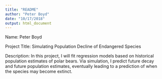 ```yaml
---
title: "README"
author: "Peter Boyd"
date: "10/17/2018"
output: html_document
---
```


Name: Peter Boyd

Project Title: Simulating Population Decline of Endangered Species

Description: In this project, I will fit regression models based on historical population estimates of polar bears. Via simulation, I predict future decay and future population estimates, eventually leading to a prediction of when the species may become extinct. 